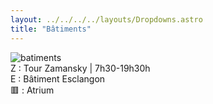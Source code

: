 ```yaml
---
layout: ../../../../layouts/Dropdowns.astro
title: "Bâtiments"
---
```

![batiments](/assets/plans/batiments.png)  
Z : Tour Zamansky | 7h30-19h30h  
E : Bâtiment Esclangon  
🟥 : Atrium